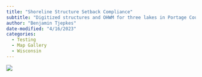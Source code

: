 ```yaml
---
title: "Shoreline Structure Setback Compliance"
subtitle: "Digitized structures and OHWM for three lakes in Portage County, Wisconsin."
author: "Benjamin Tjepkes"
date-modified: "4/16/2023"
categories:
  - Testing
  - Map Gallery
  - Wisconsin
---
```


![](../gallery/img-map-4.jpg)



